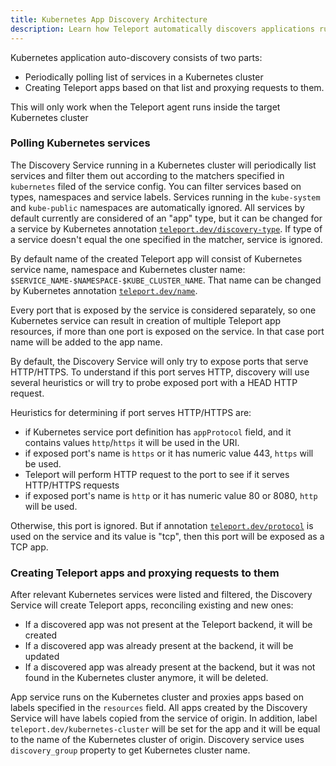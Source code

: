 ```yaml
---
title: Kubernetes App Discovery Architecture
description: Learn how Teleport automatically discovers applications running on Kubernetes.
---
```


Kubernetes application auto-discovery consists of two parts:

- Periodically polling list of services in a Kubernetes cluster
- Creating Teleport apps based on that list and proxying requests to them.

<Admonition type="note">
  This will only work when the Teleport agent runs inside the target Kubernetes cluster
</Admonition>

### Polling Kubernetes services

The Discovery Service running in a Kubernetes cluster will periodically list services and filter them out
according to the matchers specified in `kubernetes` filed of the service config. You can filter services based on
types, namespaces and service labels. Services running in the `kube-system` and `kube-public` namespaces are
 automatically ignored. All services by default currently
are considered of an "app" type, but it can be changed for a service by Kubernetes annotation [`teleport.dev/discovery-type`](reference.mdx).
If type of a service doesn't equal the one specified in the matcher, service is ignored.

By default name of the created Teleport app will consist of Kubernetes service name, namespace and 
Kubernetes cluster name: `$SERVICE_NAME-$NAMESPACE-$KUBE_CLUSTER_NAME`. That name can be changed by Kubernetes annotation 
[`teleport.dev/name`](reference.mdx).

Every port that is exposed by the service is considered separately, so one Kubernetes service can result in creation of multiple Teleport app resources, 
if more than one port is exposed on the service. In that case port name will be added to the app name.

By default, the Discovery Service will only try to expose ports that serve HTTP/HTTPS. To understand if this port serves HTTP, discovery 
will use several heuristics or will try to probe exposed port with a HEAD HTTP request.

Heuristics for determining if port serves HTTP/HTTPS are:
- if Kubernetes service port definition has `appProtocol` field, and it contains
values `http`/`https` it will be used in the URI.
- if exposed port's name is `https` or it has numeric value 443, `https` will be used.
- Teleport will perform HTTP request to the port to see if it serves HTTP/HTTPS requests
- if exposed port's name is `http` or it has numeric value 80 or 8080, `http` will be used.

Otherwise, this port is ignored. But if annotation [`teleport.dev/protocol`](reference.mdx) is used on the service and its value is
"tcp", then this port will be exposed as a TCP app. 

### Creating Teleport apps and proxying requests to them

After relevant Kubernetes services were listed and filtered, the Discovery Service will create Teleport apps, reconciling
existing and new ones: 
- If a discovered app was not present at the Teleport backend, it will be created
- If a discovered app was already present at the backend, it will be updated
- If a discovered app was already present at the backend, but it was not found in the Kubernetes cluster anymore, it will be deleted.

App service runs on the Kubernetes cluster and proxies apps based on labels specified in the `resources` field. All apps created by the
Discovery Service will have labels copied from the service of origin. In addition, label `teleport.dev/kubernetes-cluster` will be set for
the app and it will be equal to the name of the Kubernetes cluster of origin. Discovery service uses `discovery_group` property to get Kubernetes
cluster name.


